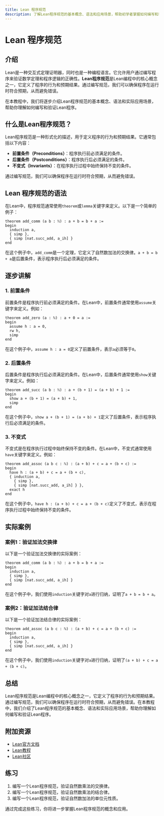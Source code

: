```yaml
---
title: Lean 程序规范
description: 了解Lean程序规范的基本概念、语法和应用场景，帮助初学者掌握如何编写和验证Lean程序。
---
```


# Lean 程序规范

## 介绍

Lean是一种交互式定理证明器，同时也是一种编程语言。它允许用户通过编写程序来验证数学定理和程序逻辑的正确性。**Lean程序规范**是Lean编程中的核心概念之一，它定义了程序的行为和预期结果。通过编写规范，我们可以确保程序在运行时符合预期，从而避免错误。

在本教程中，我们将逐步介绍Lean程序规范的基本概念、语法和实际应用场景，帮助你理解如何编写和验证Lean程序。

## 什么是Lean程序规范？

Lean程序规范是一种形式化的描述，用于定义程序的行为和预期结果。它通常包括以下内容：

- **前置条件（Preconditions）**：程序执行前必须满足的条件。
- **后置条件（Postconditions）**：程序执行后必须满足的条件。
- **不变式（Invariants）**：在程序执行过程中始终保持不变的条件。

通过编写规范，我们可以确保程序在运行时符合预期，从而避免错误。

## Lean 程序规范的语法

在Lean中，程序规范通常使用`theorem`或`lemma`关键字来定义。以下是一个简单的例子：

```lean
theorem add_comm (a b : ℕ) : a + b = b + a :=
begin
  induction a,
  { simp },
  { simp [nat.succ_add, a_ih] }
end
```

在这个例子中，`add_comm`是一个定理，它定义了自然数加法的交换律。`a + b = b + a`是后置条件，表示程序执行后必须满足的条件。

## 逐步讲解

### 1. 前置条件

前置条件是程序执行前必须满足的条件。在Lean中，前置条件通常使用`assume`关键字来定义。例如：

```lean
theorem add_zero (a : ℕ) : a + 0 = a :=
begin
  assume h : a = 0,
  rw h,
  simp
end
```

在这个例子中，`assume h : a = 0`定义了前置条件，表示`a`必须等于`0`。

### 2. 后置条件

后置条件是程序执行后必须满足的条件。在Lean中，后置条件通常使用`show`关键字来定义。例如：

```lean
theorem add_succ (a b : ℕ) : a + (b + 1) = (a + b) + 1 :=
begin
  show a + (b + 1) = (a + b) + 1,
  simp
end
```

在这个例子中，`show a + (b + 1) = (a + b) + 1`定义了后置条件，表示程序执行后必须满足的条件。

### 3. 不变式

不变式是在程序执行过程中始终保持不变的条件。在Lean中，不变式通常使用`have`关键字来定义。例如：

```lean
theorem add_assoc (a b c : ℕ) : (a + b) + c = a + (b + c) :=
begin
  have h : (a + b) + c = a + (b + c),
  { induction a,
    { simp },
    { simp [nat.succ_add, a_ih] } },
  exact h
end
```

在这个例子中，`have h : (a + b) + c = a + (b + c)`定义了不变式，表示在程序执行过程中始终保持不变的条件。

## 实际案例

### 案例1：验证加法交换律

以下是一个验证加法交换律的实际案例：

```lean
theorem add_comm (a b : ℕ) : a + b = b + a :=
begin
  induction a,
  { simp },
  { simp [nat.succ_add, a_ih] }
end
```

在这个例子中，我们使用`induction`关键字对`a`进行归纳，证明了`a + b = b + a`。

### 案例2：验证加法结合律

以下是一个验证加法结合律的实际案例：

```lean
theorem add_assoc (a b c : ℕ) : (a + b) + c = a + (b + c) :=
begin
  induction a,
  { simp },
  { simp [nat.succ_add, a_ih] }
end
```

在这个例子中，我们使用`induction`关键字对`a`进行归纳，证明了`(a + b) + c = a + (b + c)`。

## 总结

Lean程序规范是Lean编程中的核心概念之一，它定义了程序的行为和预期结果。通过编写规范，我们可以确保程序在运行时符合预期，从而避免错误。在本教程中，我们介绍了Lean程序规范的基本概念、语法和实际应用场景，帮助你理解如何编写和验证Lean程序。

## 附加资源

- [Lean官方文档](https://leanprover.github.io/documentation/)
- [Lean教程](https://leanprover.github.io/lean4/doc/tutorial.html)
- [Lean社区](https://leanprover.zulipchat.com/)

## 练习

1. 编写一个Lean程序规范，验证自然数乘法的交换律。
2. 编写一个Lean程序规范，验证自然数乘法的结合律。
3. 编写一个Lean程序规范，验证自然数加法的单位元性质。

通过完成这些练习，你将进一步掌握Lean程序规范的概念和应用。
